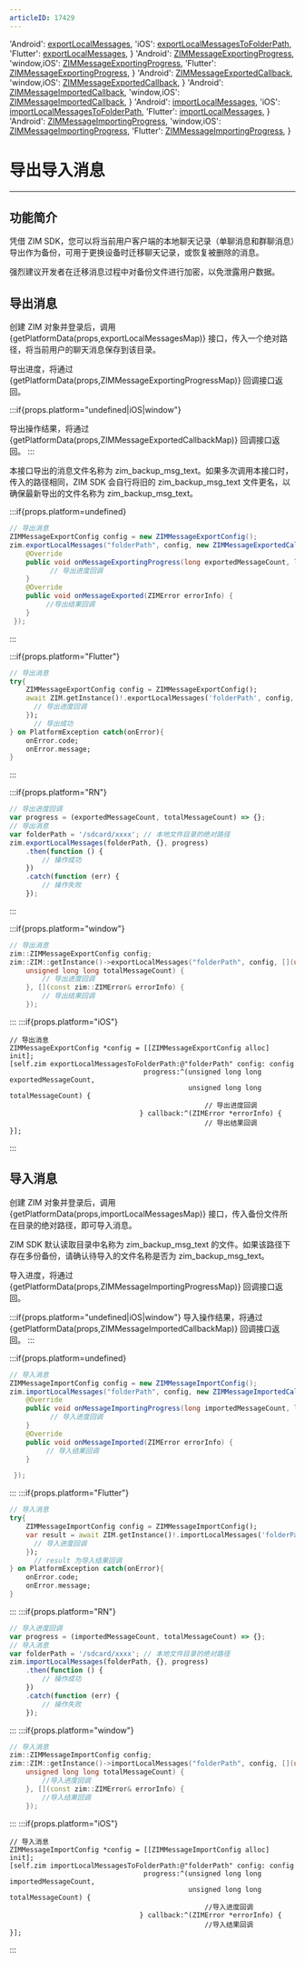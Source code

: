```yaml
---
articleID: 17429
---
```



  'Android': <a href='@exportLocalMessages' target='_blank'>exportLocalMessages</a>,
  'iOS': <a href='@exportLocalMessagesToFolderPath' target='_blank'>exportLocalMessagesToFolderPath</a>,
  'Flutter': <a href='https://pub.dev/documentation/zego_zim/latest/zego_zim/ZIM/exportLocalMessages.html' target='_blank'>exportLocalMessages</a>,
}
  'Android': <a href='@-ZIMMessageExportingProgress' target='_blank'>ZIMMessageExportingProgress</a>,
  'window,iOS': <a href='@ZIMMessageExportingProgress' target='_blank'>ZIMMessageExportingProgress</a>,
  'Flutter': <a href='https://pub.dev/documentation/zego_zim/latest/zego_zim/ZIMMessageExportingProgress.html' target='_blank'>ZIMMessageExportingProgress</a>,
}
  'Android': <a href='@-ZIMMessageExportedCallback' target='_blank'>ZIMMessageExportedCallback</a>,
  'window,iOS': <a href='@ZIMMessageExportedCallback' target='_blank'>ZIMMessageExportedCallback</a>,
}
  'Android': <a href='@-ZIMMessageImportedCallback' target='_blank'>ZIMMessageImportedCallback</a>,
  'window,iOS': <a href='@ZIMMessageImportedCallback' target='_blank'>ZIMMessageImportedCallback</a>,
}
  'Android': <a href='@importLocalMessages' target='_blank'>importLocalMessages</a>,
  'iOS': <a href='@importLocalMessagesToFolderPath' target='_blank'>importLocalMessagesToFolderPath</a>,
  'Flutter': <a href='https://pub.dev/documentation/zego_zim/latest/zego_zim/ZIM/importLocalMessages.html' target='_blank'>importLocalMessages</a>,
}
  'Android': <a href='@-ZIMMessageImportingProgress' target='_blank'>ZIMMessageImportingProgress</a>,
  'window,iOS': <a href='@ZIMMessageImportingProgress' target='_blank'>ZIMMessageImportingProgress</a>,
  'Flutter': <a href='https://pub.dev/documentation/zego_zim/latest/zego_zim/ZIMMessageImportingProgress.html' target='_blank'>ZIMMessageImportingProgress</a>,
}



# 导出导入消息

- - -

## 功能简介

凭借 ZIM SDK，您可以将当前用户客户端的本地聊天记录（单聊消息和群聊消息）导出作为备份，可用于更换设备时迁移聊天记录，或恢复被删除的消息。

<Warning title="Warning">

强烈建议开发者在迁移消息过程中对备份文件进行加密，以免泄露用户数据。
</Warning>


## 导出消息

创建 ZIM 对象并登录后，调用 {getPlatformData(props,exportLocalMessagesMap)} 接口，传入一个绝对路径，将当前用户的聊天消息保存到该目录。

导出进度，将通过 {getPlatformData(props,ZIMMessageExportingProgressMap)} 回调接口返回。

:::if{props.platform="undefined|iOS|window"}

导出操作结果，将通过 {getPlatformData(props,ZIMMessageExportedCallbackMap)} 回调接口返回。
:::

<Note title="Note">

本接口导出的消息文件名称为 zim_backup_msg_text。如果多次调用本接口时，传入的路径相同，ZIM SDK 会自行将旧的 zim_backup_msg_text 文件更名，以确保最新导出的文件名称为 zim_backup_msg_text。
</Note>


:::if{props.platform=undefined}
```java
// 导出消息
ZIMMessageExportConfig config = new ZIMMessageExportConfig();
zim.exportLocalMessages("folderPath", config, new ZIMMessageExportedCallback() {
    @Override
    public void onMessageExportingProgress(long exportedMessageCount, long totalMessageCount) {
          // 导出进度回调         
    }
    @Override
    public void onMessageExported(ZIMError errorInfo) {
         //导出结果回调
    }
 });
```

:::

:::if{props.platform="Flutter"}
```dart
// 导出消息
try{
    ZIMMessageExportConfig config = ZIMMessageExportConfig();
    await ZIM.getInstance()!.exportLocalMessages('folderPath', config, (exportedMessageCount, totalMessageCount) {
      // 导出进度回调   
    });
      // 导出成功
} on PlatformException catch(onError){
    onError.code;
    onError.message;
}
```
:::

:::if{props.platform="RN"}
```javascript
// 导出进度回调
var progress = (exportedMessageCount, totalMessageCount) => {};
// 导出消息
var folderPath = '/sdcard/xxxx'; // 本地文件目录的绝对路径
zim.exportLocalMessages(folderPath, {}, progress)
    .then(function () {
        // 操作成功
    })
    .catch(function (err) {
        // 操作失败
    });
```
:::

:::if{props.platform="window"}
```cpp
// 导出消息
zim::ZIMMessageExportConfig config;
zim::ZIM::getInstance()->exportLocalMessages("folderPath", config, [](unsigned long long exportedMessageCount,
    unsigned long long totalMessageCount) {
        // 导出进度回调
    }, [](const zim::ZIMError& errorInfo) {
        // 导出结果回调
    });
```
:::
:::if{props.platform="iOS"}
```objc
// 导出消息
ZIMMessageExportConfig *config = [[ZIMMessageExportConfig alloc] init];
[self.zim exportLocalMessagesToFolderPath:@"folderPath" config: config 
                                 progress:^(unsigned long long exportedMessageCount,
                                            unsigned long long totalMessageCount) {
                                                // 导出进度回调
                                } callback:^(ZIMError *errorInfo) {
                                                // 导出结果回调
}];
```
:::


## 导入消息

创建 ZIM 对象并登录后，调用 {getPlatformData(props,importLocalMessagesMap)} 接口，传入备份文件所在目录的绝对路径，即可导入消息。

ZIM SDK 默认读取目录中名称为 zim_backup_msg_text 的文件。如果该路径下存在多份备份，请确认待导入的文件名称是否为 zim_backup_msg_text。

导入进度，将通过 {getPlatformData(props,ZIMMessageImportingProgressMap)} 回调接口返回。

:::if{props.platform="undefined|iOS|window"}
导入操作结果，将通过 {getPlatformData(props,ZIMMessageImportedCallbackMap)} 回调接口返回。
:::

:::if{props.platform=undefined}
```java
// 导入消息
ZIMMessageImportConfig config = new ZIMMessageImportConfig();
zim.importLocalMessages("folderPath", config, new ZIMMessageImportedCallback() {
    @Override
    public void onMessageImportingProgress(long importedMessageCount, long totalMessageCount) {
          // 导入进度回调         
    }
    @Override
    public void onMessageImported(ZIMError errorInfo) {
         // 导入结果回调
    }

 });
```

:::
:::if{props.platform="Flutter"}
```dart
// 导入消息
try{
    ZIMMessageImportConfig config = ZIMMessageImportConfig();
    var result = await ZIM.getInstance()!.importLocalMessages('folderPath', config, (importedMessageCount, totalMessageCount) {
      // 导入进度回调
    });
      // result 为导入结果回调
} on PlatformException catch(onError){
    onError.code;
    onError.message;
}
```

:::
:::if{props.platform="RN"}
```javascript
// 导入进度回调
var progress = (importedMessageCount, totalMessageCount) => {};
// 导入消息
var folderPath = '/sdcard/xxxx'; // 本地文件目录的绝对路径
zim.importLocalMessages(folderPath, {}, progress)
    .then(function () {
        // 操作成功
    })
    .catch(function (err) {
        // 操作失败
    });
```
:::
:::if{props.platform="window"}
```cpp
// 导入消息
zim::ZIMMessageImportConfig config;
zim::ZIM::getInstance()->importLocalMessages("folderPath", config, [](unsigned long long importedMessageCount,
    unsigned long long totalMessageCount) {
        //导入进度回调
    }, [](const zim::ZIMError& errorInfo) {
        //导入结果回调
    });
```
:::
:::if{props.platform="iOS"}
```objc
// 导入消息
ZIMMessageImportConfig *config = [[ZIMMessageImportConfig alloc] init];
[self.zim importLocalMessagesToFolderPath:@"folderPath" config: config 
                                 progress:^(unsigned long long importedMessageCount,
                                            unsigned long long totalMessageCount) {
                                                //导入进度回调
                                } callback:^(ZIMError *errorInfo) {
                                                //导入结果回调
}];
```
:::